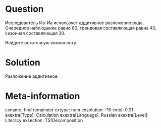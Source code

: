 Question
========

Исследователь Иа-Иа использует аддитивное разложение ряда. 
Очередное наблюдение равно $60$, трендовая составляющая равна $40$, 
сезонная составляющая $30$. 

Найдите остаточную компоненту.

Solution
========

Разложение аддитивное. 

Meta-information
================
exname: find remainder
extype: num
exsolution: -10
extol: 0.01
exextra[Type]: Calculation
exextra[Language]: Russian
exextra[Level]: Literacy
exsection: TS/Decomposition
